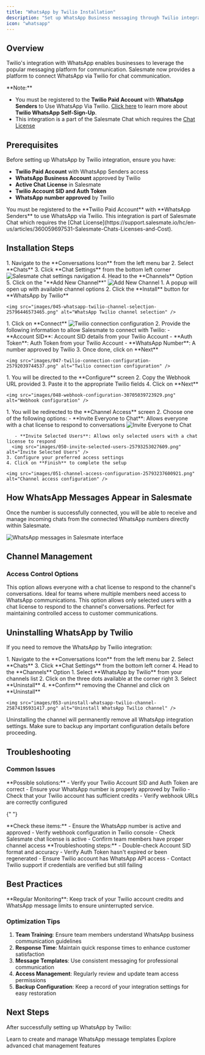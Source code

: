 ```yaml
---
title: "WhatsApp by Twilio Installation"
description: "Set up WhatsApp Business messaging through Twilio integration with Salesmate Chat"
icon: "whatsapp"
---
```


## Overview

Twilio's integration with WhatsApp enables businesses to leverage the popular messaging platform for communication. Salesmate now provides a platform to connect WhatsApp via Twilio for chat communication.

<Note>
**Note:**

- You must be registered to the **Twilio Paid Account** with **WhatsApp Senders** to Use WhatsApp Via Twilio. [Click here](https://www.twilio.com/docs/whatsapp/self-sign-up) to learn more about **Twilio WhatsApp Self-Sign-Up**.
- This integration is a part of the Salesmate Chat which requires the [Chat License](https://support.salesmate.io/hc/en-us/articles/360059697531-Salesmate-Chats-Licenses-and-Cost)

</Note>

## Prerequisites

Before setting up WhatsApp by Twilio integration, ensure you have:

- **Twilio Paid Account** with WhatsApp Senders access
- **WhatsApp Business Account** approved by Twilio
- **Active Chat License** in Salesmate
- **Twilio Account SID and Auth Token**
- **WhatsApp number approved** by Twilio

<Warning>
  You must be registered to the **Twilio Paid Account** with **WhatsApp
  Senders** to use WhatsApp via Twilio. This integration is part of Salesmate
  Chat which requires the [Chat
  License](https://support.salesmate.io/hc/en-us/articles/360059697531-Salesmate-Chats-Licenses-and-Cost).
</Warning>

## Installation Steps

<Steps>
  <Step title="Access Salesmate Channel Settings">
    1. Navigate to the **Conversations Icon** from the left menu bar
    2. Select **Chats**
    3. Click **Chat Settings** from the bottom left corner
    <img src="images/043-salesmate-chat-settings-navigation-30702910005017.png" alt="Salesmate chat settings navigation" />
    4. Head to the **Channels** Option
    5. Click on the "**Add New Channel**"
    <img src="images/044-add-new-channel-25832764376089.png" alt="Add New Channel" />

  </Step>

  <Step title="Select WhatsApp by Twilio">
    1. A popup will open up with available channel options
    2. Click the **Install** button for **WhatsApp by Twilio**

    <img src="images/045-whatsapp-twilio-channel-selection-25796446573465.png" alt="WhatsApp Twilio channel selection" />

  </Step>

  <Step title="Connect Your Twilio Account">
    1. Click on **Connect**
    <img src="images/046-twilio-connection-configuration-25796731841561.png" alt="Twilio connection configuration" />
    2. Provide the following information to allow Salesmate to connect with Twilio:
       - **Account SID**: Account SID details from your Twilio Account
       - **Auth Token**: Auth Token from your Twilio Account
       - **WhatsApp Number**: A number approved by Twilio
    3. Once done, click on **Next**

    <img src="images/047-twilio-connection-configuration-25792039744537.png" alt="Twilio connection configuration" />

  </Step>

  <Step title="Configure Webhook Settings">
    1. You will be directed to the **Configure** screen
    2. Copy the Webhook URL provided
    3. Paste it to the appropriate Twilio fields
    4. Click on **Next**

    <img src="images/048-webhook-configuration-30705039723929.png" alt="Webhook configuration" />

  </Step>

  <Step title="Set Channel Access">
    1. You will be redirected to the **Channel Access** screen
    2. Choose one of the following options:
       - **Invite Everyone to Chat**: Allows everyone with a chat license to respond to conversations
      <img src="images/049-invite-everyone-to-chat-25793237589529.png" alt="Invite Everyone to Chat" />

       - **Invite Selected Users**: Allows only selected users with a chat license to respond
      <img src="images/050-invite-selected-users-25793253027609.png" alt="Invite Selected Users" />
    3. Configure your preferred access settings
    4. Click on **Finish** to complete the setup

    <img src="images/051-channel-access-configuration-25793237600921.png" alt="Channel access configuration" />

  </Step>
</Steps>

## How WhatsApp Messages Appear in Salesmate

Once the number is successfully connected, you will be able to receive and manage incoming chats from the connected WhatsApp numbers directly within Salesmate.

<img src="images/052-whatsapp-messages-in-salesmate-interface-30705743980441.png" alt="WhatsApp messages in Salesmate interface" />

## Channel Management

### **Access Control Options**

<AccordionGroup>
  <Accordion title="Invite Everyone to Chat">
    This option allows everyone with a chat license to respond to the channel's conversations. Ideal for teams where multiple members need access to WhatsApp communications.
  </Accordion>

  <Accordion title="Invite Selected Users">
    This option allows only selected users with a chat license to respond to the channel's conversations. Perfect for maintaining controlled access to customer communications.
  </Accordion>
</AccordionGroup>

## Uninstalling WhatsApp by Twilio

If you need to remove the WhatsApp by Twilio integration:

<Steps>
  <Step title="Navigate to Channel Settings">
    1. Navigate to the **Conversations Icon** from the left menu bar
    2. Select **Chats**
    3. Click **Chat Settings** from the bottom left corner
    4. Head to the **Channels** Option
  </Step>

  <Step title="Remove the Channel">
    1. Select **WhatsApp by Twilio** from your channels list
    2. Click on the three dots available at the corner right
    3. Select **Uninstall**
    4. **Confirm** removing the Channel and click on **Uninstall**

    <img src="images/053-uninstall-whatsapp-twilio-channel-25874195931417.png" alt="Uninstall WhatsApp Twilio channel" />

  </Step>
</Steps>

<Warning>
  Uninstalling the channel will permanently remove all WhatsApp integration
  settings. Make sure to backup any important configuration details before
  proceeding.
</Warning>

## Troubleshooting

### **Common Issues**

<AccordionGroup>
  <Accordion title="Connection Issues">
    **Possible solutions:** - Verify your Twilio Account SID and Auth Token are
    correct - Ensure your WhatsApp number is properly approved by Twilio - Check
    that your Twilio account has sufficient credits - Verify webhook URLs are
    correctly configured
  </Accordion>

{" "}

<Accordion title="Messages Not Appearing">
  **Check these items:** - Ensure the WhatsApp number is active and approved -
  Verify webhook configuration in Twilio console - Check Salesmate chat license
  is active - Confirm team members have proper channel access
</Accordion>

  <Accordion title="Authentication Errors">
    **Troubleshooting steps:** - Double-check Account SID format and accuracy -
    Verify Auth Token hasn't expired or been regenerated - Ensure Twilio account
    has WhatsApp API access - Contact Twilio support if credentials are verified
    but still failing
  </Accordion>
</AccordionGroup>

## Best Practices

<Tip>
  **Regular Monitoring**: Keep track of your Twilio account credits and WhatsApp
  message limits to ensure uninterrupted service.
</Tip>

### **Optimization Tips**

1. **Team Training**: Ensure team members understand WhatsApp business communication guidelines
2. **Response Time**: Maintain quick response times to enhance customer satisfaction
3. **Message Templates**: Use consistent messaging for professional communication
4. **Access Management**: Regularly review and update team access permissions
5. **Backup Configuration**: Keep a record of your integration settings for easy restoration

## Next Steps

After successfully setting up WhatsApp by Twilio:

<CardGroup cols={2}>
  <Card
    title="WhatsApp Message Templates"
    icon="template"
    href="/unified-inbox/sections/whatsapp-message-templates/create-template"
  >
    Learn to create and manage WhatsApp message templates
  </Card>
  <Card
    title="Chat Management"
    icon="comments"
    href="/unified-inbox/sections/chat-management/overview"
  >
    Explore advanced chat management features
  </Card>
</CardGroup>
